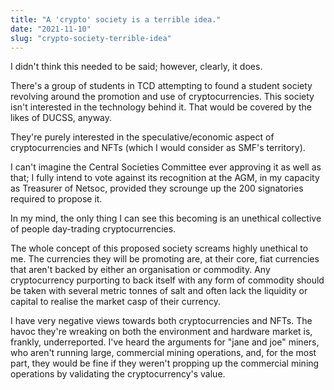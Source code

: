 ```yaml
---
title: "A 'crypto' society is a terrible idea."
date: "2021-11-10"
slug: "crypto-society-terrible-idea"
---
```



I didn't think this needed to be said; however,  clearly, it does. 

There's a group of students in TCD attempting to found a student society revolving around the promotion and use of cryptocurrencies. This society isn't interested in the technology behind it. That would be covered by the likes of DUCSS, anyway. 

They're purely interested in the speculative/economic aspect of cryptocurrencies and NFTs (which I would consider as SMF's territory).

I can't imagine the Central Societies Committee ever approving it as well as that; I fully intend to vote against its recognition at the AGM, in my capacity as Treasurer of Netsoc, provided they scrounge up the 200 signatories required to propose it.

In my mind, the only thing I can see this becoming is an unethical collective of people day-trading cryptocurrencies. 

The whole concept of this proposed society screams highly unethical to me. The currencies they will be promoting are, at their core, fiat currencies that aren't backed by either an organisation or commodity. Any cryptocurrency purporting to back itself with any form of commodity should be taken with several metric tonnes of salt and often lack the liquidity or capital to realise the market casp of their currency. 

I have very negative views towards both cryptocurrencies and NFTs. The havoc they're wreaking on both the environment and hardware market is, frankly, underreported. I've heard the arguments for "jane and joe" miners, who aren't running large, commercial mining operations, and, for the most part, they would be fine if they weren't propping up the commercial mining operations by validating the cryptocurrency's value. 
